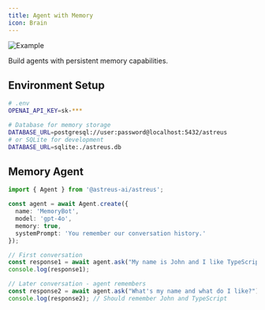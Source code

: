 ```yaml
---
title: Agent with Memory
icon: Brain
---
```


![Example](/docs/example.webp)

Build agents with persistent memory capabilities.

## Environment Setup

```bash
# .env
OPENAI_API_KEY=sk-***

# Database for memory storage
DATABASE_URL=postgresql://user:password@localhost:5432/astreus
# or SQLite for development
DATABASE_URL=sqlite:./astreus.db
```

## Memory Agent

```typescript
import { Agent } from '@astreus-ai/astreus';

const agent = await Agent.create({
  name: 'MemoryBot',
  model: 'gpt-4o',
  memory: true,
  systemPrompt: 'You remember our conversation history.'
});

// First conversation
const response1 = await agent.ask("My name is John and I like TypeScript");
console.log(response1);

// Later conversation - agent remembers
const response2 = await agent.ask("What's my name and what do I like?");
console.log(response2); // Should remember John and TypeScript
```